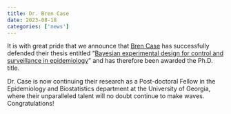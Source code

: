 ```yaml
---
title: Dr. Bren Case
date: 2023-08-18
categories: ['news']
---
```


It is with great pride that we announce that [Bren Case](../../people/brendan-case/) has successfully defended their thesis entitled “[Bayesian experimental design for control and surveillance in epidemiology](https://scholarworks.uvm.edu/graddis/1778/)” and has therefore been awarded the Ph.D. title.

Dr. Case is now continuing their research as a Post-doctoral Fellow in the Epidemiology and Biostatistics department at the University of Georgia, where their unparalleled talent will no doubt continue to make waves.
Congratulations!